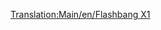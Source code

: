 [[Translation:Main/en/Flashbang X1]]
{{Template:Avion/Fr
|Nom=Flashbang X1
|Image=[[File:en/Flashbang X1.png|Flashbang X1]]
|Coût=68 359£ (136 718$)
|Vitesse=959 km/h (596 mph)
|Entretien=5 250£ (10 500$)
|Conception=1966
|Vie=20 ans
|Capacité=90 passagers, 12 sacs de courrier
|Description=Le Flashbang X1 est l'équivalent, pour le pays des jouets, du [[Main/fr/FFP Dart|FFP Dart]], mais il ressemble au [[Main/fr/Bakewell Luckett LB-8|Bakewell Luckett LB-8]].
|Réalité=Fictif
}}